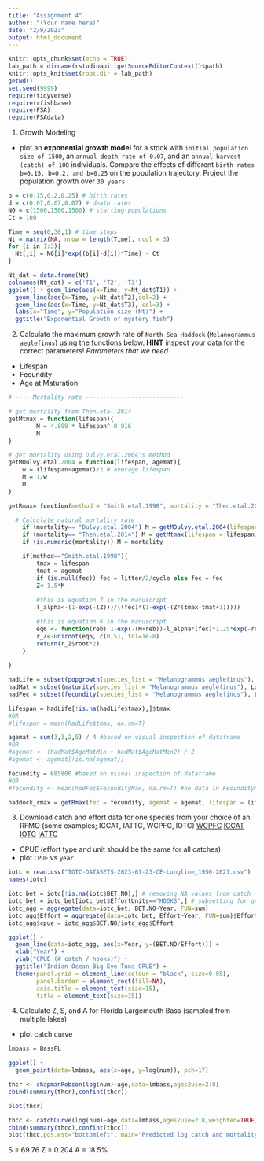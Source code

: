 ```yaml
---
title: "Assignment 4"
author: "(Your name here)"
date: "2/9/2023"
output: html_document
---
```


```r
knitr::opts_chunk$set(echo = TRUE)
lab_path = dirname(rstudioapi::getSourceEditorContext()$path)
knitr::opts_knit$set(root.dir = lab_path)
getwd()
set.seed(9999)
require(tidyverse)
require(rfishbase)
require(FSA)
require(FSAdata)
```

1) Growth Modeling
- plot an **exponential growth model** for a stock with `initial population size of 1500`, an `annual death rate of 0.07`, and an `annual harvest (catch) of 100` individuals. Compare the effects of different `birth rates b=0.15, b=0.2, and b=0.25` on the population trajectory. Project the population growth over `30 years`.  

```r
b = c(0.15,0.2,0.25) # birth rates
d = c(0.07,0.07,0.07) # death rates
N0 = c(1500,1500,1500) # starting populations
Ct = 100

Time = seq(0,30,1) # time steps
Nt = matrix(NA, nrow = length(Time), ncol = 3)
for (i in 1:3){
  Nt[,i] = N0[i]*exp((b[i]-d[i])*Time) - Ct
}

Nt_dat = data.frame(Nt)
colnames(Nt_dat) = c('T1', 'T2', 'T3')
ggplot() + geom_line(aes(x=Time, y=Nt_dat$T1)) +
  geom_line(aes(x=Time, y=Nt_dat$T2),col=2) +
  geom_line(aes(x=Time, y=Nt_dat$T3), col=3) + 
  labs(x="Time", y="Population size (Nt)") +
  ggtitle("Exponential Growth of mystery fish")
```

2) Calculate the maximum growth rate of `North Sea Haddock` (`Melanogrammus aeglefinus`) using the functions below. **HINT** inspect your data for the correct parameters!
*Parameters that we need*
- Lifespan
- Fecundity
- Age at Maturation
```r
# ---- Mortality rate ----------------------------

# get mortality from Then.etal.2014
getMtmax = function(lifespan){		
		M = 4.899 * lifespan^-0.916
		M
}

# get mortality using Dulvy.etal.2004's method
getMDulvy.etal.2004 = function(lifespan, agemat){
	w = (lifespan+agemat)/2 # average lifespan
	M = 1/w
	M
}

getRmax= function(method = "Smith.etal.1998", mortality = "Then.etal.2014", fec = NULL, litter = NULL, cycle = NULL, lifespan, agemat){

  # Calculate natural mortality rate
	if (mortality== "Dulvy.etal.2004") M = getMDulvy.etal.2004(lifespan = lifespan, agemat = agemat)
	if (mortality== "Then.etal.2014") M = getMtmax(lifespan = lifespan)
	if (is.numeric(mortality)) M = mortality

	if(method=="Smith.etal.1998"){
		tmax = lifespan
		tmat = agemat
		if (is.null(fec)) fec = litter/2/cycle else fec = fec
		Z<-1.5*M
	
		#this is equation 7 in the manuscript
		l_alpha<-(1-exp(-(Z)))/((fec)*(1-exp(-(Z*(tmax-tmat+1)))))

		#this is equation 6 in the manuscript
		eq6 <- function(reb) 1-exp(-(M+reb))-l_alpha*(fec)*1.25*exp(-reb*tmat)*(1-exp(-(M+reb)*(tmax-tmat+1)))
		r_Z<-uniroot(eq6, c(0,5), tol=1e-8)
		return(r_Z$root*2)
	} 
	
}
```

```r
hadLife = subset(popgrowth(species_list = "Melanogrammus aeglefinus"), Locality=="North Sea")
hadMat = subset(maturity(species_list = "Melanogrammus aeglefinus"), Locality=="North Sea")
hadFec = subset(fecundity(species_list = "Melanogrammus aeglefinus"), Locality=="North Sea")

lifespan = hadLife[!is.na(hadLife$tmax),]$tmax
#OR 
#lifespan = mean(hadLife$tmax, na.rm=T)

agemat = sum(3,3,2,5) / 4 #based on visual inspection of dataframe
#OR
#agemat <- (hadMat$AgeMatMin + hadMat$AgeMatMin2) / 2
#agemat <- agemat[!is.na(agemat)]

fecundity = 685800 #based on visual inspection of dataframe
#OR
#fecundity <- mean(hadFec$FecundityMax, na.rm=T) #no data in FecundityMin so we use Max only

haddock_rmax = getRmax(fec = fecundity, agemat = agemat, lifespan = lifespan)
```

3) Download catch and effort data for one species from your choice of an RFMO (some examples; ICCAT, IATTC, WCPFC, IOTC)
  [WCPFC](https://www.wcpfc.int/public-domain)
  [ICCAT](https://iccat.int/en/accesingdb.html)
  [IOTC](https://iotc.org/data/datasets)
  [IATTC](https://www.iattc.org/en-US/Data/Public-domain)
  - CPUE (effort type and unit should be the same for all catches)
  - plot `CPUE` vs `year`
  
```r
iotc = read.csv("IOTC-DATASETS-2023-01-23-CE-Longline_1950-2021.csv")
names(iotc)

iotc_bet = iotc[!is.na(iotc$BET.NO),] # removing NA values from catch
iotc_bet = iotc_bet[iotc_bet$EffortUnits=="HOOKS",] # subsetting for gear type
iotc_agg = aggregate(data=iotc_bet, BET.NO~Year, FUN=sum)
iotc_agg$Effort = aggregate(data=iotc_bet, Effort~Year, FUN=sum)$Effort
iotc_agg$cpue = iotc_agg$BET.NO/iotc_agg$Effort

ggplot() + 
  geom_line(data=iotc_agg, aes(x=Year, y=(BET.NO/Effort))) +
  xlab("Year") +
  ylab("CPUE (# catch / hooks)") + 
  ggtitle("Indian Ocean Big Eye Tuna CPUE") +
  theme(panel.grid = element_line(colour = "black", size=0.05),
        panel.border = element_rect(fill=NA),
        axis.title = element_text(size=15),
        title = element_text(size=15))
```
  
4) Calculate Z, S, and A for Florida Largemouth Bass (sampled from multiple lakes)
  - plot catch curve 

```r
lmbass = BassFL

ggplot() + 
  geom_point(data=lmbass, aes(x=age, y=log(num)), pch=17)
```
```r
thcr <- chapmanRobson(log(num)~age,data=lmbass,ages2use=2:8)
cbind(summary(thcr),confint(thcr))
```

```r
plot(thcr)
```
```r
thcc <- catchCurve(log(num)~age,data=lmbass,ages2use=2:8,weighted=TRUE)
cbind(summary(thcc),confint(thcc))
plot(thcc,pos.est="bottomleft", main="Predicted log catch and mortality of Florida Largemouth Bass")
```

S = 69.76
Z = 0.204
A = 18.5%


 
